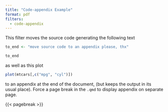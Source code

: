 ```yaml
---
title: "Code-appendix Example"
format: pdf
filters:
  - code-appendix
---
```


This filter moves the source code generating the following text

```r
to_end <- "move source code to an appendix please, thx"

to_end
```

as well as this plot

```r
plot(mtcars[,c("mpg", "cyl")])
```


to an appendix at the end of the document, (but keeps the output in its usual place).
Force a page break in the `.qmd` to display appendix on separate page.

{{< pagebreak >}}
